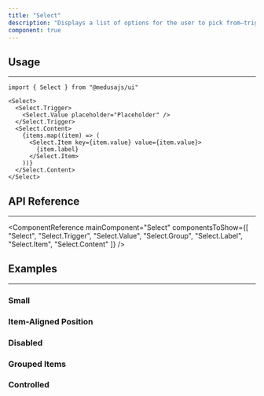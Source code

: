```yaml
---
title: "Select"
description: "Displays a list of options for the user to pick from—triggered by a button."
component: true
---
```


<ComponentExample name="select-demo" />

## Usage

---

```tsx
import { Select } from "@medusajs/ui"
```

```tsx
<Select>
  <Select.Trigger>
    <Select.Value placeholder="Placeholder" />
  </Select.Trigger>
  <Select.Content>
    {items.map((item) => (
      <Select.Item key={item.value} value={item.value}>
        {item.label}
      </Select.Item>
    ))}
  </Select.Content>
</Select>
```

## API Reference

---

<ComponentReference mainComponent="Select" componentsToShow={[
  "Select",
  "Select.Trigger",
  "Select.Value",
  "Select.Group",
  "Select.Label",
  "Select.Item",
  "Select.Content"
]} />

## Examples

---

### Small

<ComponentExample name="select-small" />

### Item-Aligned Position

<ComponentExample name="select-item-aligned" />

### Disabled

<ComponentExample name="select-disabled" />

### Grouped Items

<ComponentExample name="select-grouped-items" />

### Controlled

<ComponentExample name="select-controlled" />
